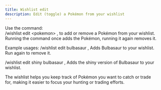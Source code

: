 ```yaml
---
title: Wishlist edit
description: Edit (toggle) a Pokémon from your wishlist
---
```


Use the command:  
/wishlist edit \<pokemon\> , 
to add or remove a Pokémon from your wishlist. 
Running the command once adds the Pokémon, running it again removes it.

Example usages:
/wishlist edit bulbasaur , 
Adds Bulbasaur to your wishlist. Run again to remove it.

/wishlist edit shiny bulbasaur , 
Adds the shiny version of Bulbasaur to your wishlist.

The wishlist helps you keep track of Pokémon you want to catch or trade for, making it easier to focus your hunting or trading efforts.